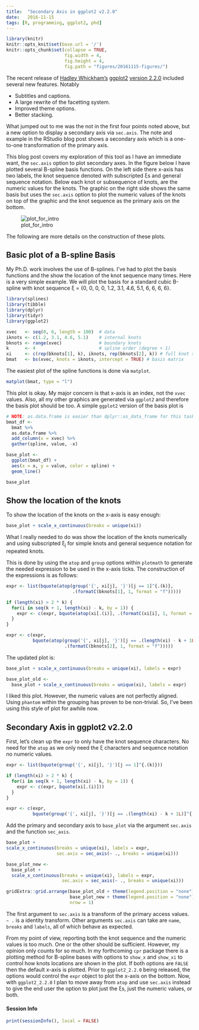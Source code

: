 ```yaml
---
title:  "Secondary Axis in ggplot2 v2.2.0"
date:   2016-11-15
tags: [R, programming, ggplot2, phd]
---
```


```r
library(knitr)
knitr::opts_knit$set(base.url = '/')
knitr::opts_chunk$set(collapse = TRUE,
                      fig.width = 4,
                      fig.height = 4,
                      fig.path = "figures/20161115-figures/") 
```

The recent release of [Hadley Whickham's](http://hadley.nz/) 
[ggplot2](http://ggplot2.org/) [version
2.2.0](https://blog.rstudio.org/2016/11/14/ggplot2-2-2-0/) included several new
features.  Notably

* Subtitles and captions.
* A large rewrite of the facetting system.
* Improved theme options.
* Better stacking.

What jumped out to me was the not in the first four points noted above, but a
new option to display a secondary axis via `sec.axis`.  The note and example in
the RStudio blog post shows a secondary axis which is a one-to-one
transformation of the primary axis.

This blog post covers my exploration of this tool as I have an immediate want,
the `sec.axis` option to plot secondary axes.  In the figure below I have plotted
several B-spline basis functions.  On the left side there x-axis has two labels,
the knot sequence denoted with subscripted &xi;s and general sequence notation.
Below each knot or subsequence of knots, are the numeric values for the knots.
The graphic on the right side shows the same basis but uses the `sec.axis`
option to plot the numeric values of the knots on top of the graphic and the
knot sequence as the primary axis on the bottom.

![plot_for_intro](/figures/20161115-figures/plot_for_intro-1.png)

The following are more details on the construction of these plots.

## Basic plot of a B-spline Basis
My Ph.D. work involves the use of B-splines.  I've had to plot the basis
functions and the show the location of the knot sequence many times.  Here is a
very simple example.  We will plot the basis for a standard cubic B-spline with
knot sequence &xi; = {0, 0, 0, 0, 1.2, 3.1, 4.6, 5.1, 6, 6, 6, 6}.
```r
library(splines) 
library(tibble)
library(dplyr)
library(tidyr)
library(ggplot2)

xvec   <- seq(0, 6, length = 100)  # data
iknots <- c(1.2, 3.1, 4.6, 5.1)    # internal knots
bknots <- range(xvec)              # boundary knots
k      <- 4                        # spline order (degree + 1)
xi     <- c(rep(bknots[1], k), iknots, rep(bknots[2], k)) # full knot sequence
bmat   <- bs(xvec, knots = iknots, intercept = TRUE) # basis matrix
```

The easiest plot of the spline functions is done via `matplot`.
```r
matplot(bmat, type = "l")
```

This plot is okay.  My major concern is that x-axis is an index, not the `xvec`
values.  Also, all my other graphics are generated via `ggplot2` and therefore
the basis plot should be too.  A simple `ggplot2` version of the basis plot is

```r
# NOTE: as.data.frame is easier than dplyr::as_data_frame for this task
bmat_df <-
  bmat %>%
  as.data.frame %>%
  add_column(x = xvec) %>%
  gather(spline, value, -x)

base_plot <-
  ggplot(bmat_df) +
  aes(x = x, y = value, color = spline) +
  geom_line()

base_plot
```

## Show the location of the knots
To show the location of the knots on the x-axis is easy enough:
```r
base_plot + scale_x_continuous(breaks = unique(xi))
```

What I really needed to do was show the location of the knots numerically and
using subscripted &xi;<sub>j</sub> for simple knots and general sequence
notation for repeated knots.

This is done by using the `atop` and `group` options
within `plotmath` to generate the needed expression to be used in the x-axis
ticks.  The construction of the expressions is as follows:
```r
expr <- list(bquote(atop(group('{', xi[j], '}')[j == 1]^{.(k)},
                         .(formatC(bknots[1], 1, format = "f"))))) 

if (length(xi) > 2 * k) { 
  for(i in seq(k + 1, length(xi) - k, by = 1)) { 
    expr <- c(expr, bquote(atop(xi[.(i)], .(formatC(xi[i], 1, format = "f")))))
  }
} 

expr <- c(expr, 
          bquote(atop(group('{', xi[j], '}')[j == .(length(xi) - k + 1L)]^{.(length(xi))},
                      .(formatC(bknots[2], 1, format = "f")))))
```

The updated plot is:
```r
base_plot + scale_x_continuous(breaks = unique(xi), labels = expr) 
```
```r
base_plot_old <-
  base_plot + scale_x_continuous(breaks = unique(xi), labels = expr) 
```

I liked this plot.  However, the numeric values are not perfectly aligned.
Using `phantom` within the grouping has proven to be non-trivial.  So, I've been
using this style of plot for awhile now.

## Secondary Axis in ggplot2 v2.2.0
First, let's clean up the `expr` to only have the knot sequence characters.  No
need for the `atop` as we only need the &xi; characters and sequence notation no
numeric values.
```r
expr <- list(bquote(group('{', xi[j], '}')[j == 1]^{.(k)}))

if (length(xi) > 2 * k) { 
  for(i in seq(k + 1, length(xi) - k, by = 1)) { 
    expr <- c(expr, bquote(xi[.(i)]))
  }
} 

expr <- c(expr, 
          bquote(group('{', xi[j], '}')[j == .(length(xi) - k + 1L)]^{.(length(xi))}))
```

Add the primary and secondary axis to `base_plot` via the argument `sec.axis`
and the function `sec_axis`.
```r
base_plot +
scale_x_continuous(breaks = unique(xi), labels = expr,
                   sec.axis = sec_axis(~ ., breaks = unique(xi)))
```
```r
base_plot_new <-
  base_plot +
  scale_x_continuous(breaks = unique(xi), labels = expr,
                     sec.axis = sec_axis(~ ., breaks = unique(xi)))
```
```r
gridExtra::grid.arrange(base_plot_old + theme(legend.position = "none"),
                        base_plot_new + theme(legend.position = "none"),
                        nrow = 1)
```

The first argument to `sec.axis` is a transform of the primary access values.
`~ .` is a identity transform.  Other arguments `sec.axis` can take are `name`,
`breaks` and `labels`, all of which behave as expected.

From my point of view, reporting both the knot sequence and the numeric
values is too much.  One or the other should be sufficient.  However, my opinion
only counts for so much.  In my forthcoming `cpr` package there is a plotting
method for B-spline bases with options to `show_x` and `show_xi` to control how
knots locations are shown in the plot.  If both options are `FALSE` then the
default x-axis is plotted.  Prior to `ggplot2_2.2.0` being released, the options
would control the `expr` object to plot the x-axis on the bottom.  Now, with
`ggplot2_2.2.0` I plan to move away from `atop` and use `sec.axis` instead to
give the end user the option to plot just the &xi;s, just the numeric values, or
both.


#### Session Info
```r
print(sessionInfo(), local = FALSE)
```

